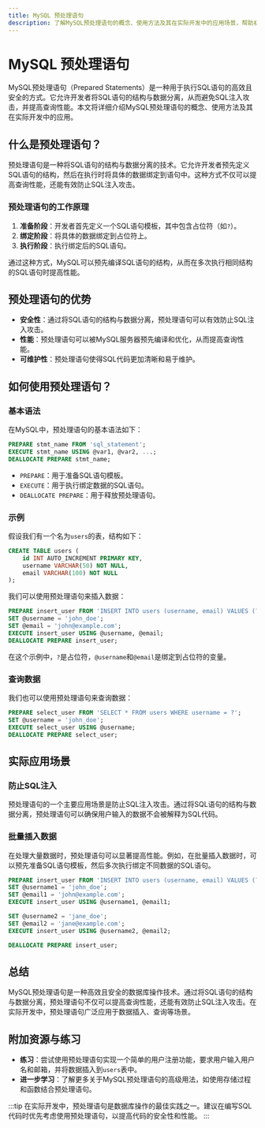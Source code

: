 ```yaml
---
title: MySQL 预处理语句
description: 了解MySQL预处理语句的概念、使用方法及其在实际开发中的应用场景，帮助初学者掌握高效、安全的数据库操作技术。
---
```


# MySQL 预处理语句

MySQL预处理语句（Prepared Statements）是一种用于执行SQL语句的高效且安全的方式。它允许开发者将SQL语句的结构与数据分离，从而避免SQL注入攻击，并提高查询性能。本文将详细介绍MySQL预处理语句的概念、使用方法及其在实际开发中的应用。

## 什么是预处理语句？

预处理语句是一种将SQL语句的结构与数据分离的技术。它允许开发者预先定义SQL语句的结构，然后在执行时将具体的数据绑定到语句中。这种方式不仅可以提高查询性能，还能有效防止SQL注入攻击。

### 预处理语句的工作原理

1. **准备阶段**：开发者首先定义一个SQL语句模板，其中包含占位符（如`?`）。
2. **绑定阶段**：将具体的数据绑定到占位符上。
3. **执行阶段**：执行绑定后的SQL语句。

通过这种方式，MySQL可以预先编译SQL语句的结构，从而在多次执行相同结构的SQL语句时提高性能。

## 预处理语句的优势

- **安全性**：通过将SQL语句的结构与数据分离，预处理语句可以有效防止SQL注入攻击。
- **性能**：预处理语句可以被MySQL服务器预先编译和优化，从而提高查询性能。
- **可维护性**：预处理语句使得SQL代码更加清晰和易于维护。

## 如何使用预处理语句？

### 基本语法

在MySQL中，预处理语句的基本语法如下：

```sql
PREPARE stmt_name FROM 'sql_statement';
EXECUTE stmt_name USING @var1, @var2, ...;
DEALLOCATE PREPARE stmt_name;
```

- `PREPARE`：用于准备SQL语句模板。
- `EXECUTE`：用于执行绑定数据的SQL语句。
- `DEALLOCATE PREPARE`：用于释放预处理语句。

### 示例

假设我们有一个名为`users`的表，结构如下：

```sql
CREATE TABLE users (
    id INT AUTO_INCREMENT PRIMARY KEY,
    username VARCHAR(50) NOT NULL,
    email VARCHAR(100) NOT NULL
);
```

我们可以使用预处理语句来插入数据：

```sql
PREPARE insert_user FROM 'INSERT INTO users (username, email) VALUES (?, ?)';
SET @username = 'john_doe';
SET @email = 'john@example.com';
EXECUTE insert_user USING @username, @email;
DEALLOCATE PREPARE insert_user;
```

在这个示例中，`?`是占位符，`@username`和`@email`是绑定到占位符的变量。

### 查询数据

我们也可以使用预处理语句来查询数据：

```sql
PREPARE select_user FROM 'SELECT * FROM users WHERE username = ?';
SET @username = 'john_doe';
EXECUTE select_user USING @username;
DEALLOCATE PREPARE select_user;
```

## 实际应用场景

### 防止SQL注入

预处理语句的一个主要应用场景是防止SQL注入攻击。通过将SQL语句的结构与数据分离，预处理语句可以确保用户输入的数据不会被解释为SQL代码。

### 批量插入数据

在处理大量数据时，预处理语句可以显著提高性能。例如，在批量插入数据时，可以预先准备SQL语句模板，然后多次执行绑定不同数据的SQL语句。

```sql
PREPARE insert_user FROM 'INSERT INTO users (username, email) VALUES (?, ?)';
SET @username1 = 'john_doe';
SET @email1 = 'john@example.com';
EXECUTE insert_user USING @username1, @email1;

SET @username2 = 'jane_doe';
SET @email2 = 'jane@example.com';
EXECUTE insert_user USING @username2, @email2;

DEALLOCATE PREPARE insert_user;
```

## 总结

MySQL预处理语句是一种高效且安全的数据库操作技术。通过将SQL语句的结构与数据分离，预处理语句不仅可以提高查询性能，还能有效防止SQL注入攻击。在实际开发中，预处理语句广泛应用于数据插入、查询等场景。

## 附加资源与练习

- **练习**：尝试使用预处理语句实现一个简单的用户注册功能，要求用户输入用户名和邮箱，并将数据插入到`users`表中。
- **进一步学习**：了解更多关于MySQL预处理语句的高级用法，如使用存储过程和函数结合预处理语句。

:::tip
在实际开发中，预处理语句是数据库操作的最佳实践之一。建议在编写SQL代码时优先考虑使用预处理语句，以提高代码的安全性和性能。
:::
